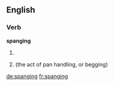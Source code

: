 ==English==

===Verb===
'''spanging'''

# {{present participle of|spang}}
# {{present participle of|spange}} (the act of pan handling, or begging)

[[de:spanging]]
[[fr:spanging]]